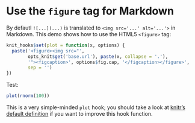 # Use the `figure` tag for Markdown

By defautl `![...](...)` is translated to `<img src='...' alt='...'>` in Markdown. This demo shows how to use the HTML5 `<figure>` tag:

```r
knit_hooks$set(plot = function(x, options) {
  paste('<figure><img src="',
        opts_knit$get('base.url'), paste(x, collapse = '.'),
        '"><figcaption>', options$fig.cap, '</figcaption></figure>',
        sep = '')
})
```

Test:

```r
plot(rnorm(100))
```

This is a very simple-minded `plot` hook; you should take a look at [knitr's default definition](https://github.com/yihui/knitr/blob/master/R/hooks-md.R) if you want to improve this hook function.
